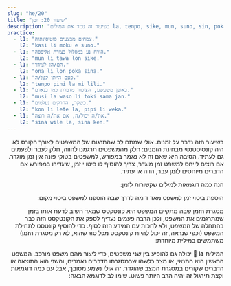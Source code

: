 ```yaml
---
slug: "he/20"
title: "שיעור 20: זמן"
description: "בשיעור זה נכיר את המילים la, tenpo, sike, mun, suno, sin, poka!"
practice:
  - l1: "צמחים מבצעים פוטוסינתזה."
    l2: "kasi li moku e suno."
  - l1: "הירח נע במסלול בצורת אליפסה."
    l2: "mun li tawa lon sike."
  - l1: "הם/הן לצידך."
    l2: "ona li lon poka sina."
  - l1: "פעם הייתי קטן/ה."
    l2: "tenpo pini la mi lili."
  - l1: "באופן משעשע, הציפור מדברת כמו בנאדם."
    l2: "musi la waso li toki sama jan."
  - l1: "כשקר, החרקים נעלמים."
    l2: "kon li lete la, pipi li weka."
  - l1: "את/ה יכול/ה, אם את/ה רוצה."
    l2: "sina wile la, sina ken."
---
```



<div dir="rtl">

בשיעור הזה נדבר על זמנים. אולי שמתם לב שהתרגום של המשפטים לאורך הקורס לא היה קונסיסטנטי מבחינת הזמנים: חלק מהמשפטים תרגמנו להווה, חלק לעבר ולפעמים גם לעתיד. הסיבה היא שאם זה לא נאמר במפורש, למשפטים בטוקי פונה אין זמן מוגדר. אם רוצים לייחס למשפט זמן מוגדר, צריך להוסיף לו ביטויי זמן, שיגדירו במפורש אם הדברים מיוחסים לזמן עבר, הווה או עתיד. 

הנה כמה דוגמאות למילים שקשורות לזמן:

<List>
  <Word sl="tenpo" m="זמן, דקה, מצב" />
  <Word sl="sike" m="עגול, חוזר על עצמו, שנתי, כדור, מעגל" />
  <Word sl="mun" m="ירח, עצם שמימי" />
  <Word sl="suno" m="שמש, אור יום, בהיר" />
  <Word sl="sin" m="חדש, טרי, שוב" />
  <Word sl="poka" m="צד, קירבה פיזית" />
</List>

הוספת ביטוי זמן למשפט מאד דומה לדרך שבה הוספנו למשפט ביטוי מקום:

<List>
  <Word sl="lon tenpo kama" m="בזמן הקרוב, בעתיד" />
  <Word sl="lon tenpo pini" m="בזמן שהסתיים, בעבר" />
  <Word sl="lon tenpo ni" m="בזמן הזה, בהווה" />
  <Sentence sl="soweli lili mi o kama suli lon tenpo kama!" m="הלואי שהחתול שלי יגדל בעתיד!" />
  <Sentence sl="ma Loma li ma suli lon tenpo weka." m="רומא היתה אימפריה חשובה בעבר." />
</List>

מסגרת הזמן שבה מתקיים המשפט היא קונטקטס שמאד חשוב לדעת אותו בזמן שמתרגמים את המשפט, ולכן הרבה פעמים נעדיף לספק את הקונטקסט הזה כבר בהתחלה של המשפט, ולא לחכות עם המידע הזה לסוף. כדי להוסיף קונטסט לתחילת המשפט (וכפי שנראה, זה יכול להיות קונטקסט מכל סוג שהוא, לא רק מסגרת הזמן) משתמשים במילית מיוחדת:

<List>
  <Word sl="la" m="בזמן ש... , ביחס ל... , אם ... , בהתקיים ..." />
  <Word sl="ken la" m="יתכן ש, ..." />
  <Word sl="open la" m="בהתחלה, ..." />
  <Word sl="lipu la" m="על פי הספר, ..." />
  <Word sl="tenpo la" m="לפעמים, ..." />
  <Word sl="tenpo pini la" m="בעבר, ..." />
  <Word sl="tenpo suno kama la" m="למחרת, ..." />
  <Sentence sl="sin la mi wile toki e ni:" m="שוב, אני רק רוצה להגיד: ... " />
  <Sentence sl="mi pali e ni lon tenpo kama poka." m="אני אעשה את זה בקרוב." />
</List>

המילית **󱤡 la** יכולה גם להופיע בין שני משפטים, כדי ליצור מהם משפט מורכב. המשפט הראשון הוא התנאי, או מצב כלשהו שבמסגרתו הדברים נאמרים, והשני הוא התוצאה או הדברים שקורים במסגרת המצב שהוגדר. זה אולי נשמע מסובך, אבל עם כמה דוגמאות וקצת תירגול זה יהיה הרב היותר פשוט. שימו לב לדוגמא הבאה:

<List>
  <Word sl="suno li pini." m="השמש שוקעת." />
  <Word sl="mi lape." m="אני ישן/ה." />
  <Sentence sl="suno li pini la, mi lape." m="כשהשמש שוקעת, אני ישן/ה." />
</List>

<Practice exercises={frontmatter.practice} client:load />

</div>
